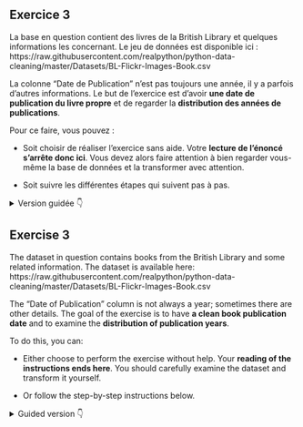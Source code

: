::: {.content-visible when-profile="fr"}

:::: {.callout-tip}
## Exercice 3

La base en question contient des livres de la British Library et quelques informations les concernant. Le jeu de données est disponible ici : https://raw.githubusercontent.com/realpython/python-data-cleaning/master/Datasets/BL-Flickr-Images-Book.csv

La colonne "Date de Publication" n'est pas toujours une année, il y a parfois d'autres informations. Le but de l'exercice est d'avoir **une date de publication du livre propre** et de regarder la **distribution des années de publications**. 

Pour ce faire, vous pouvez :

* Soit choisir de réaliser l'exercice sans aide. Votre **lecture de l'énoncé s'arrête donc ici**. Vous devez alors faire attention à bien regarder vous-même la base de données et la transformer avec attention. 

* Soit suivre les différentes étapes qui suivent pas à pas.

<details><summary>Version guidée 👇</summary>

1. Lire les données depuis l'url `https://raw.githubusercontent.com/realpython/python-data-cleaning/master/Datasets/BL-Flickr-Images-Book.csv`. Attention au séparateur
2. Ne garder que les colonnes `['Identifier', 'Place of Publication', 'Date of Publication', 'Publisher', 'Title', 'Author']`
3. Observer la colonne _'Date of Publication'_ et remarquer le problème sur certaines lignes (par exemple la ligne 13)
4. Commencez par regarder le nombre d'informations manquantes. On ne pourra pas avoir mieux après la regex, et normalement on ne devrait pas avoir moins...
5. Déterminer la forme de la regex pour une date de publication. A priori, il y a 4 chiffres qui forment une année.
Utiliser la méthode `str.extract()` avec l'argument `expand = False` (pour ne conserver que la première date concordant avec notre _pattern_)?
6. On a 2 `NaN` qui n'étaient pas présents au début de l'exercice. Quels sont-ils et pourquoi ? 
7. Quelle est la répartition des dates de publications dans le jeu de données ? Vous pouvez par exemple afficher un histogramme grâce à la méthode `plot` avec l'argument `kind ="hist"`.

</details>


::::

:::

::: {.content-visible when-profile="en"}

:::: {.callout-tip}
## Exercise 3

The dataset in question contains books from the British Library and some related information. The dataset is available here: https://raw.githubusercontent.com/realpython/python-data-cleaning/master/Datasets/BL-Flickr-Images-Book.csv

The "Date of Publication" column is not always a year; sometimes there are other details. The goal of the exercise is to have **a clean book publication date** and to examine the **distribution of publication years**.

To do this, you can:

* Either choose to perform the exercise without help. Your **reading of the instructions ends here**. You should carefully examine the dataset and transform it yourself.

* Or follow the step-by-step instructions below.

<details><summary>Guided version 👇</summary>

1. Read the data from the URL `https://raw.githubusercontent.com/realpython/python-data-cleaning/master/Datasets/BL-Flickr-Images-Book.csv`. Be careful with the separator.
2. Keep only the columns `['Identifier', 'Place of Publication', 'Date of Publication', 'Publisher', 'Title', 'Author']`.
3. Observe the _'Date of Publication'_ column and note the issues with some rows (e.g., row 13).
4. Start by looking at the number of missing values. We cannot do better after regex, and normally we should not have fewer...
5. Determine the regex pattern for a publication date. Presumably, there are 4 digits forming a year. Use the `str.extract()` method with the `expand = False` argument (to keep only the first date matching our pattern)?
6. We have 2 `NaN` values that were not present at the start of the exercise. What are they and why?
7. What is the distribution of publication dates in the dataset? You can, for example, display a histogram using the `plot` method with the `kind = "hist"` argument.

</details>

::::

:::
